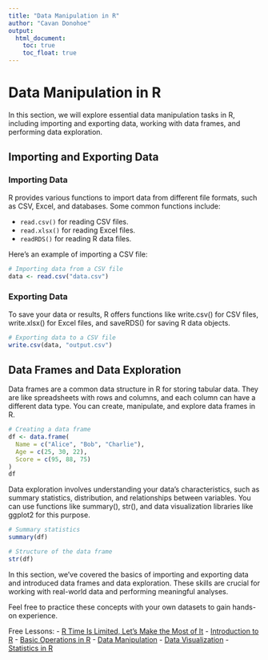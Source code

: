 ```yaml
---
title: "Data Manipulation in R"
author: "Cavan Donohoe"
output:
  html_document:
    toc: true
    toc_float: true
---
```


# Data Manipulation in R

In this section, we will explore essential data manipulation tasks in R, including importing and exporting data, working with data frames, and performing data exploration.

## Importing and Exporting Data

### Importing Data

R provides various functions to import data from different file formats, such as CSV, Excel, and databases. Some common functions include:

- `read.csv()` for reading CSV files.
- `read.xlsx()` for reading Excel files.
- `readRDS()` for reading R data files.

Here's an example of importing a CSV file:

```R
# Importing data from a CSV file
data <- read.csv("data.csv")
```

### Exporting Data
To save your data or results, R offers functions like write.csv() for CSV files, write.xlsx() for Excel files, and saveRDS() for saving R data objects.

```R
# Exporting data to a CSV file
write.csv(data, "output.csv")
```

## Data Frames and Data Exploration
Data frames are a common data structure in R for storing tabular data. They are like spreadsheets with rows and columns, and each column can have a different data type. You can create, manipulate, and explore data frames in R.

```r
# Creating a data frame
df <- data.frame(
  Name = c("Alice", "Bob", "Charlie"),
  Age = c(25, 30, 22),
  Score = c(95, 88, 75)
)
df
```


Data exploration involves understanding your data's characteristics, such as summary statistics, distribution, and relationships between variables. You can use functions like summary(), str(), and data visualization libraries like ggplot2 for this purpose.


```r
# Summary statistics
summary(df)

# Structure of the data frame
str(df)
```

In this section, we've covered the basics of importing and exporting data and introduced data frames and data exploration. These skills are crucial for working with real-world data and performing meaningful analyses.

Feel free to practice these concepts with your own datasets to gain hands-on experience.


Free Lessons:
- [R Time Is Limited, Let's Make the Most of It](https://cavandonohoe.github.io/learn_r.html)
- [Introduction to R](https://cavandonohoe.github.io/intro_to_r.html)
- [Basic Operations in R](https://cavandonohoe.github.io/basic_operations_r.html)
- [Data Manipulation](https://cavandonohoe.github.io/data_manipulation_r.html)
- [Data Visualization](https://cavandonohoe.github.io/data_visualization_r.html)
- [Statistics in R](https://cavandonohoe.github.io/statistics_with_r.html)
